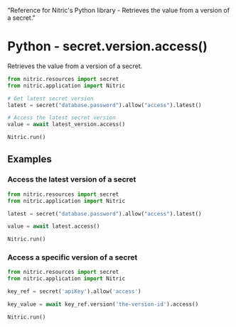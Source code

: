   "Reference for Nitric's Python library - Retrieves the value from a version of a secret."

# Python - secret.version.access()

Retrieves the value from a version of a secret.

```python
from nitric.resources import secret
from nitric.application import Nitric

# Get latest secret version
latest = secret("database.password").allow("access").latest()

# Access the latest secret version
value = await latest_version.access()

Nitric.run()
```

## Examples

### Access the latest version of a secret

```python
from nitric.resources import secret
from nitric.application import Nitric

latest = secret("database.password").allow("access").latest()

value = await latest.access()

Nitric.run()
```

### Access a specific version of a secret

```python
from nitric.resources import secret
from nitric.application import Nitric

key_ref = secret('apiKey').allow('access')

key_value = await key_ref.version('the-version-id').access()

Nitric.run()
```
